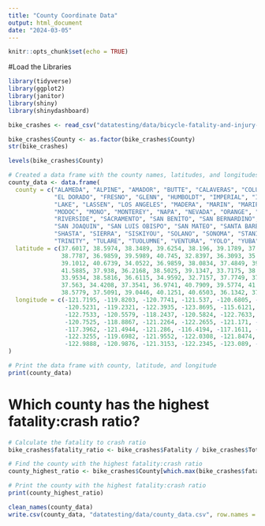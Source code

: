 ```yaml
---
title: "County Coordinate Data"
output: html_document
date: "2024-03-05"
---
```


```r
knitr::opts_chunk$set(echo = TRUE)
```

#Load the Libraries
```r
library(tidyverse)
library(ggplot2)
library(janitor)
library(shiny)
library(shinydashboard)
```

```r
bike_crashes <- read_csv("datatesting/data/bicycle-fatality-and-injury-data-by-county.csv") #bike injury data, part of vehicle crash data set
```

```r
bike_crashes$County <- as.factor(bike_crashes$County)
str(bike_crashes)
```
```r
levels(bike_crashes$County)
```
```r
# Created a data frame with the county names, latitudes, and longitudes using the help of ChatGPT
county_data <- data.frame(
  county = c("ALAMEDA", "ALPINE", "AMADOR", "BUTTE", "CALAVERAS", "COLUSA", "CONTRA COSTA", "DEL NORTE",
             "EL DORADO", "FRESNO", "GLENN", "HUMBOLDT", "IMPERIAL", "INYO", "KERN", "KINGS",
             "LAKE", "LASSEN", "LOS ANGELES", "MADERA", "MARIN", "MARIPOSA", "MENDOCINO", "MERCED",
             "MODOC", "MONO", "MONTEREY", "NAPA", "NEVADA", "ORANGE", "PLACER", "PLUMAS",
             "RIVERSIDE", "SACRAMENTO", "SAN BENITO", "SAN BERNARDINO", "SAN DIEGO", "SAN FRANCISCO",
             "SAN JOAQUIN", "SAN LUIS OBISPO", "SAN MATEO", "SANTA BARBARA", "SANTA CLARA", "SANTA CRUZ",
             "SHASTA", "SIERRA", "SISKIYOU", "SOLANO", "SONOMA", "STANISLAUS", "SUTTER", "TEHAMA",
             "TRINITY", "TULARE", "TUOLUMNE", "VENTURA", "YOLO", "YUBA"),
  latitude = c(37.6017, 38.5974, 38.3489, 39.6254, 38.196, 39.1789, 37.9191, 41.7435,
               38.7787, 36.9859, 39.5989, 40.745, 32.8397, 36.3093, 35.3433, 36.0741,
               39.1012, 40.6739, 34.0522, 36.9859, 38.0834, 37.4849, 39.5501, 37.2083,
               41.5885, 37.938, 36.2168, 38.5025, 39.1347, 33.7175, 38.9045, 40.0036,
               33.9534, 38.5816, 36.6115, 34.9592, 32.7157, 37.7749, 37.9577, 35.3102,
               37.563, 34.4208, 37.3541, 36.9741, 40.7909, 39.5774, 41.6639, 38.3105,
               38.5779, 37.5091, 39.0446, 40.1251, 40.6503, 36.1342, 37.8675, 34.3705, 38.7646, 39.2547),
  longitude = c(-121.7195, -119.8203, -120.7741, -121.537, -120.6805, -122.2342, -121.9283, -123.8974,
                -120.5231, -119.2321, -122.3935, -123.8695, -115.6121, -117.546, -118.7278, -119.8155,
                -122.7533, -120.5579, -118.2437, -120.5824, -122.7633, -119.9663, -123.4384, -120.6977,
                -120.7525, -118.8867, -121.2264, -122.2655, -121.171, -117.8311, -121.1448, -120.8393,
                -117.3962, -121.4944, -121.286, -116.4194, -117.1611, -122.4194, -121.2908, -120.4358,
                -122.3255, -119.6982, -121.9552, -122.0308, -121.8474, -120.5211, -122.545, -121.9018,
                -122.9888, -120.9876, -121.3153, -122.2345, -123.089, -118.8597, -120.2602, -119.1391, -121.9018, -121.3999)
)

# Print the data frame with county, latitude, and longitude
print(county_data)
```

# Which county has the highest fatality:crash ratio?
```r
# Calculate the fatality to crash ratio
bike_crashes$fatality_ratio <- bike_crashes$Fatality / bike_crashes$Total

# Find the county with the highest fatality:crash ratio
county_highest_ratio <- bike_crashes$County[which.max(bike_crashes$fatality_ratio)]

# Print the county with the highest fatality:crash ratio
print(county_highest_ratio)
```

```r
clean_names(county_data)
write.csv(county_data, "datatesting/data/county_data.csv", row.names = F) #kevin
```















